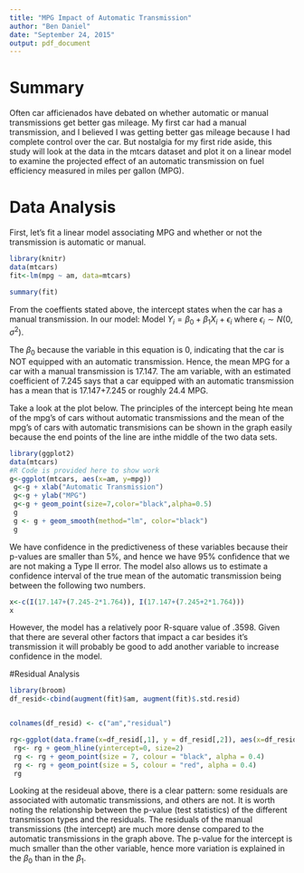 ```yaml
---
title: "MPG Impact of Automatic Transmission"
author: "Ben Daniel"
date: "September 24, 2015"
output: pdf_document
---
```


# Summary
Often car afficienados have debated on whether automatic or manual transmissions get better gas mileage.  My first car had a manual transmission, and I believed I was getting better gas mileage because I had complete control over the car.  But nostalgia for my first ride aside, this study will look at the data in the mtcars dataset and plot it on a linear model to examine the projected effect of an automatic transmission on fuel efficiency measured in miles per gallon (MPG).

# Data Analysis
First, let's fit a linear model associating MPG and whether or not the transmission is automatic or manual.
```r
library(knitr)
data(mtcars)
fit<-lm(mpg ~ am, data=mtcars)

summary(fit)

```
From the coeffients stated above, the intercept states when the car has a manual transmission. 
In our model: Model $Y_i = \beta_0 + \beta_1 X_i + \epsilon_i$ where $\epsilon_i \sim N(0, \sigma^2)$.

The $\beta_0$ because the variable in this equation is 0, indicating that the car is NOT equipped with an automatic transmission. Hence, the mean MPG for a car with a manual transmission is 17.147.  The am variable, with an estimated coefficient of 7.245 says that a car equipped with an automatic transmission has a mean that is 17.147+7.245  or roughly 24.4 MPG.

Take a look at the plot below.  The principles of the intercept being hte mean of the mpg's of cars without automatic transmissions and the mean of the mpg's of cars with automatic transmisions can be shown in the graph easily because the end points of the line are inthe middle of the two data sets.

```r
library(ggplot2)
data(mtcars)
#R Code is provided here to show work
g<-ggplot(mtcars, aes(x=am, y=mpg))
 g<-g + xlab("Automatic Transmission")
 g<-g + ylab("MPG")
 g<-g + geom_point(size=7,color="black",alpha=0.5)
 g
 g <- g + geom_smooth(method="lm", color="black")
 g
```
We have confidence in the predictiveness of these variables because their p-values are smaller than 5%, and hence we have 95% confidence that we are not making a Type II error.  The model also allows us to estimate a confidence interval of the true mean of the automatic transmission being between the following two numbers.
```r
x<-c(I(17.147+(7.245-2*1.764)), I(17.147+(7.245+2*1.764)))
x
``` 
However, the model has a relatively poor R-square value of .3598.  Given that there are several other factors that impact a car besides it's transmission it will probably be good to add another variable to increase confidence in the model.  
 
#Residual Analysis 
 
```r
library(broom)
df_resid<-cbind(augment(fit)$am, augment(fit)$.std.resid)


colnames(df_resid) <- c("am","residual")

rg<-ggplot(data.frame(x=df_resid[,1], y = df_resid[,2]), aes(x=df_resid[,1], y=df_resid[,2]))
 rg<- rg + geom_hline(yintercept=0, size=2)
 rg <- rg + geom_point(size = 7, colour = "black", alpha = 0.4)
 rg <- rg + geom_point(size = 5, colour = "red", alpha = 0.4)
 rg
```

Looking at the resideual above, there is a clear pattern: some residuals are associated with automatic transmissions, and others are not.  It is worth noting the relationship between the p-value (test statistics) of the different transmisson types and the residuals. The residuals of the manual transmissions (the intercept) are much more dense compared to the automatic transmissions in the graph above.  The p-value for the intercept is much smaller than the other variable, hence more variation is explained in the $\beta_0$ than in the $\beta_1$.